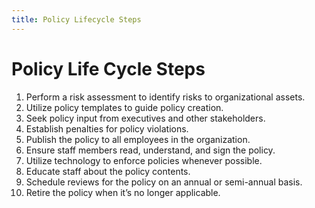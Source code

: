 ```yaml
---
title: Policy Lifecycle Steps
---
```


# Policy Life Cycle Steps

1. Perform a risk assessment to identify risks to organizational assets.
1. Utilize policy templates to guide policy creation.
1. Seek policy input from executives and other stakeholders.
1. Establish penalties for policy violations.
1. Publish the policy to all employees in the organization.
1. Ensure staff members read, understand, and sign the policy.
1. Utilize technology to enforce policies whenever possible.
1. Educate staff about the policy contents.
1. Schedule reviews for the policy on an annual or semi-annual basis.
1. Retire the policy when it’s no longer applicable.
